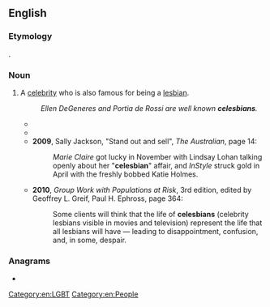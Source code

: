 ==English==

===Etymology===
{{blend|en|celebrity|lesbian}}.

===Noun===
{{en-noun}}

# A [[celebrity]] who is also famous for being a [[lesbian]].
#: ''Ellen DeGeneres and Portia de Rossi are well known '''celesbians'''.''
#* {{quote-journal
|en
|date=2006-03-13
|title=Best Lesbian Bar
|magazine=[[w:New York (magazine)|New York]]
|volume=39
|issue=8–14
|page=84
|url=http://nymag.com/bestofny/nightlife/2006/lesbianbar/
|passage=The weekend parties, which feature thong-clad girls writhing on stripper poles, are hip enough to pull in a mix of faux-hawks, [[bridge-and-tunnel]] singles, '''celesbians''', and even a spattering of boys.
}}
#* {{quote-text|en|year=2008|author=Linda Villarosa|title=Passing for Black|page=180|passage=I might've been able to get by with the whole gay thing had Gait been a "'''celesbian'''," like Ellen DeGeneres or Sheryl Swoopes.}}
#* '''2009''', Sally Jackson, "Stand out and sell", ''The Australian'', page 14:
#*: ''Marie Claire'' got lucky in November with Lindsay Lohan talking openly about her "'''celesbian'''" affair, and ''InStyle'' struck gold in April with the freshly bobbed Katie Holmes.
#* '''2010''', ''Group Work with Populations at Risk'', 3rd edition, edited by Geoffrey L. Greif, Paul H. Ephross, page 364:
#*: Some clients will think that the life of '''celesbians''' (celebrity lesbians visible in movies and television) represent the life that all lesbians will have — leading to disappointment, confusion, and, in some, despair.

===Anagrams===
* {{anagrams|en|a=abceeilns|insecable}}

[[Category:en:LGBT]]
[[Category:en:People]]